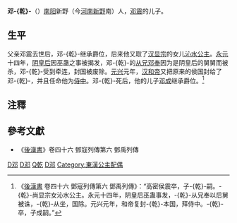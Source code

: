 {{noteTA
|T = zh:邓乾; zh-cn:邓乾; zh-tw:鄧乾;
|1 = zh:邓乾; zh-cn:邓乾; zh-tw:鄧乾;
}}
{{東亞男性歷史人物
|名稱 = 邓-{乾}-
|身份 = 
|国家 = [[中国|中国]]
|時代 = [[东汉|东汉]]
|主君 = [[汉和帝|汉和帝]]刘肇
|屆數 =
|最高職務 = 
|姓 = 邓
|名 = -{乾}-
|字 = 
|號 = 
|官職 = [[侍中|侍中]]
|封爵 =[[高密侯|高密侯]]
|封地 =[[高密国|高密国]]
|族裔 = 
|籍貫 = [[南陽|南陽]][[新野|新野]]
|本籍 =
|出生日期 = 
|婚年 =
|逝世日期 = 95年（[[永元_(汉)|永元]]七年）
|父親 = [[邓震|邓震]]
|妻 = [[沁水公主|沁水公主]]
|兄弟 = 
|子 = [[邓成|邓成]] 
}}

'''邓-{乾}-'''（{{bd|？||95年||catIdx=D邓}}）[[南阳郡|南阳]]新野（今[[河南|河南]][[新野|新野]]南）人，[[邓震|邓震]]的儿子。

== 生平 ==
父亲邓震去世后，邓-{乾}-继承爵位，后来他又取了[[汉显宗|汉显宗]]的女儿[[沁水公主|沁水公主]]。[[永元_(汉)|永元]]十四年，[[阴皇后|阴皇后]]因巫蛊之事被揭发，邓-{乾}-的[[从兄|从兄]][[邓奉|邓奉]]因为是阴皇后的舅舅而被杀，邓-{乾}-受到牵连，封国被废除。[[元兴_(汉)|元兴]]元年，[[汉和帝|汉和帝]]又把原来的侯国封给了邓-{乾}-，并且任命他为[[侍中|侍中]]。邓-{乾}-死后，他的儿子[[邓成|邓成]]继承爵位。<ref>《[[後漢書|後漢書]] 卷四十六 鄧寇列傳第六  鄧禹列傳》：“高密侯震卒，子-{乾}-嗣。-{乾}-尚显宗女沁水公主。永元十四年，阴皇后巫蛊事发，-{乾}-从兄奉以后舅被诛，-{乾}-从坐，国除。元兴元年，和帝复封-{乾}-本国，拜侍中。-{乾}-卒，子成嗣。”</ref>

==注釋==
{{reflist}}

==參考文獻==
*《[[後漢書|後漢書]]》卷四十六 鄧寇列傳第六  鄧禹列傳

[[Category:汉朝外戚|D邓]]
[[Category:新野人|D邓]]
[[Category:鄧姓|Q乾]]
[[Category:东汉侍中|D邓]]
[[Category:東漢公主配偶|Category:東漢公主配偶]]